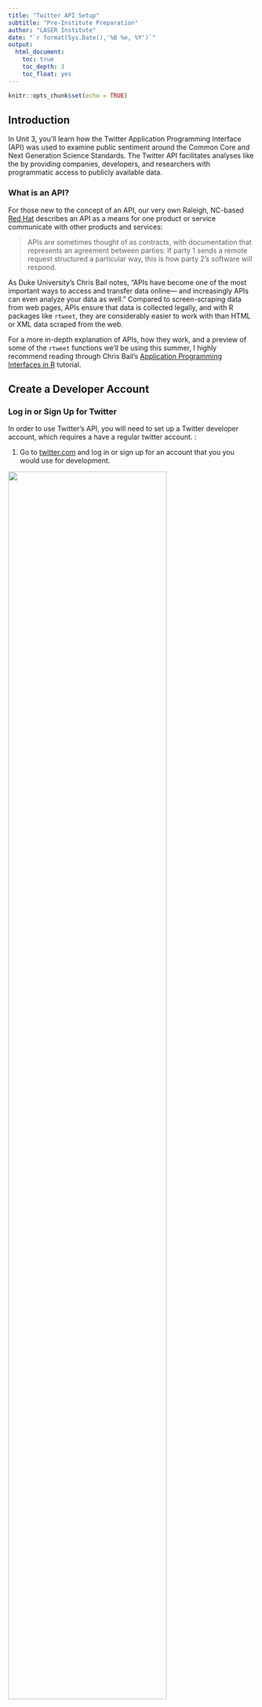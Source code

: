 ```yaml
---
title: "Twitter API Setup" 
subtitle: "Pre-Institute Preparation"
author: "LASER Institute"
date: "`r format(Sys.Date(),'%B %e, %Y')`"
output:
  html_document:
    toc: true
    toc_depth: 3
    toc_float: yes
---
```


```r
knitr::opts_chunk$set(echo = TRUE)
```

## Introduction

In Unit 3, you'll learn how the Twitter Application Programming Interface (API) was used to examine public sentiment around the Common Core and Next Generation Science Standards. The Twitter API facilitates analyses like the by providing companies, developers, and researchers with programmatic access to publicly available data.

### What is an API?

For those new to the concept of an API, our very own Raleigh, NC-based [Red Hat](https://www.redhat.com/en/topics/api/what-are-application-programming-interfaces) describes an API as a means for one product or service communicate with other products and services:

> APIs are sometimes thought of as contracts, with documentation that represents an agreement between parties: If party 1 sends a remote request structured a particular way, this is how party 2's software will respond.

As Duke University's Chris Bail notes, "APIs have become one of the most important ways to access and transfer data online--- and increasingly APIs can even analyze your data as well." Compared to screen-scraping data from web pages, APIs ensure that data is collected legally, and with R packages like `rtweet`, they are considerably easier to work with than HTML or XML data scraped from the web.

For a more in-depth explanation of APIs, how they work, and a preview of some of the `rtweet` functions we'll be using this summer, I highly recommend reading through Chris Bail's [Application Programming Interfaces in R](https://sicss.io/2020/materials/day2-digital-trace-data/apis/rmarkdown/Application_Programming_interfaces.html) tutorial.

## Create a Developer Account

### Log in or Sign Up for Twitter

In order to use Twitter's API, you will need to set up a Twitter developer account, which requires a have a regular twitter account. :

1.  Go to [twitter.com](https://twitter.com/) and log in or sign up for an account that you you would use for development.

![](img/twitter-join.png){width="80%"}

### Sign-Up for a Standard Developer Account

2.  Sign up for access to the Twitter API by going to [developers.twitter.com](https://developer.twitter.com/en/apply-for-access) and clicking on the "Sign up" link.

![](img/twitter-apply.png){width="80%"}

3.  On the next page, click the `Apply for a developer account` button.

![](img/twitter-developer.png){width="80%"}

4.  Next, you'll be asked to confirm and provide some developer information, including a developer account #UseCase.

    -   For this course, **I recommend selecting `Student` as your use case and indicating "No" to facilitate approval.**

![](img/twitter-student.png){width="80%"}

-   Later in this guide, you will also apply for [Elevated Access](https://developer.twitter.com/en/docs/twitter-api/getting-started/about-twitter-api), which we will need to make use of the [rtweet package](https://github.com/ropensci/rtweet#rtweet-) for retrieving data through the Twitter API in R. And should you determine after the course that you would like to use the Twitter API for your own research, I highly recommend applying for an [Academic Research](https://developer.twitter.com/en/solutions/academic-research) account which provides an even greater level of access to data.

5.  Click the `Let's do this` button to submit a standard application.

6.  Next, you'll be prompted to Accept the Terms and Conditions of developer agreement. Check the box and click submit.

![](img/twitter-agreement.png){width="80%"}

7.  Verify your email.

![](img/twitter-verify.png){width="80%"}

8.   Congrats, you just become a become an official Twitter Developer!! Next, you be prompted to create and name your first "app." We won't actually be creating an app, but we will need the credentials twitter will provide next for using the Twitter API to request data.

    -   In the prompt provide, give you app any name you like.

![](img/twitter-app.png){width="80%"}

9.  Finally, you will be provide with the "keys" to your app. Copy these and store them in a safe place.

![](img/twitter-keys.png){width="80%"}

### Sign-Up for an Elevated Developer Account

1.  Below are some suggestions below for each of the questions you'll be asked:

    -   In English, please describe how you plan to use Twitter data and/or APIs. The more detailed the response, the easier it is to review and approve.

        -   You should definitely include that you will be using twitter data as part of the Learning Analytics in STEM Education Research Institute, a professional development program for early and mid-career researchers hosted by North Carolina State University. We'll be using the Twitter API for instructional purposes and will be collecting and analyze data related to tweets containing hashtags specific to education topics such as #CommonCore as well as tweets by educational leaders in various fields.

    -   Are you planning to analyze Twitter data?

        -   Select "Yes."
        -   Analyses we'll perform will be primarily focus word counts and sentiment analysis in order to understand and compare key topics and terms surrounding specific hashtags and tweets by education leaders.

    -   Will your app use Tweet, Retweet, Like, Follow, or Direct Message functionality? Please describe your planned use of these features.

        -   Select "No."

    -   Do you plan to display Tweets or aggregate data about Twitter content outside Twitter? Please describe how and where Tweets and/or data about Twitter content will be displayed outside of Twitter.

        -   Select "Yes."
        -   Analysis of Twitter data described above will be incorporated into informal data reports and shared with other students and the workshop instructors through the LASER Institute's private RStudio workspace. 

    -   Will your product, service, or analysis make Twitter content or derived information available to a government entity?

        -   Select "No."

2.  Read through the guidelines before submitting your applications. [Sumedh Patkar](https://dev.to/sumedhpatkar/beginners-guide-how-to-apply-for-a-twitter-developer-account-1kh7) has provide an excellent summary these guidelines which I've copied below:

    -   **Reverse Engineering** - Don't try to reverse engineer the Twitter API. Do not try to sell, lease, distribute, or provide access to any licensed material to a third-party.
    -   **Security** - Never give away your account's API keys (The ones which you generate after creating an app)
    -   **Rate limits** - Don't call the Twitter API endpoints beyond the specified rate limits. In short, *don't spam*. The rate limits of individual endpoints can be found in [Twitter API reference](https://developer.twitter.com/en/docs/api-reference-index).
    -   **Location Data** - This data can only be used to identify the tagged location of Twitter content like tweets, retweets, DMs, and more.
    -   **Use of Twitter Marks** - Don't use the Twitter Logo for this account
    -   **Automation Guidelines** - Automated liking, automated bulk following, and automated adding to lists or collections are discouraged.

3.  Review and submit your application. Once you have submitted you can't make changes so make sure everything is complete and correct.

    -   You may be asked follow up questions in an email so I recommend printing to PDF or taking a screenshot of your application so you can review the responses you submitted.

4.  Wait for an email from Twitter that should arrive in the next few days that either:

    -   Approves your developer application
    -   Rejects your application
    -   Provide additional information before approval.

5.  Once your application is approved you can now using the Twitter API. and proceed to the following section!

## Create a Twitter App

Before you can begin pulling tweets into R, you'll first need to create a Twitter App in your developer account. This section is borrowed largely from the `rtweet` package by Michael Kearney, and requires that you have set up a Twitter developer account.

Follow the steps below to set up your app:

1.  Navigate to [developer.twitter.com/en/apps](https://developer.twitter.com/en/apps/), click the blue button that says, `Create a New App`, and then complete the form with the following fields:

    -   `App Name`: What your app will be called

    -   `Application Description`: How your app will be described to its users

![](files/create-app-1.png){width="80%"}

-   `Website URLs`: Website associated with app

    -   I recommend using the URL to your Twitter profile

-   `Callback URLs`: *IMPORTANT* enter exactly the following: \`[http://127.0.0.1:1410\`](http://127.0.0.1:1410%60)

<img src="files/create-app-2.png" alt="create-app-2" width="80%"/>

-   `Tell us how this app will be used`: Be clear and honest

<img src="files/create-app-3.png" alt="create-app-3" width="80%"/>

2.  When you've completed the required form fields, click the blue `Create` button at the bottom

3.  Read through and indicate whether you accept the developer terms

<img src="files/create-app-4.png" alt="create-app-4" width="80%"/>

4.  And you're done!

<img src="files/create-app-5.png" alt="create-app-5" width="80%"/>
